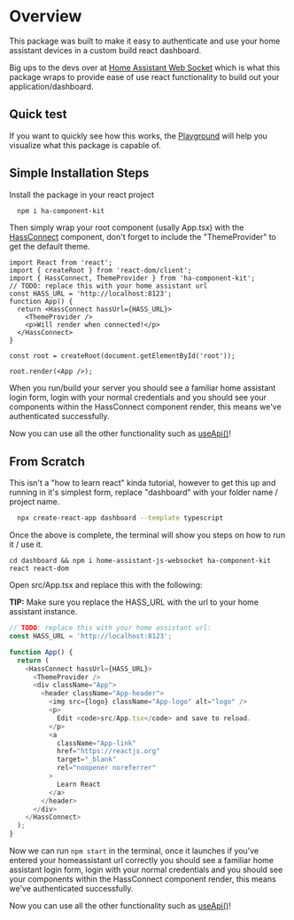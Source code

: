 
<Meta title="INTRODUCTION/Getting Started" />

# Overview
This package was built to make it easy to authenticate and use your home assistant devices in a custom build react dashboard.

Big ups to the devs over at [Home Assistant Web Socket](https://github.com/home-assistant/home-assistant-js-websocket) which is what this package wraps to provide ease of use
react functionality to build out your application/dashboard.

## Quick test
If you want to quickly see how this works, the [Playground](/story/introduction-testconnection--playground) will help you visualize what this package is capable of.

## Simple Installation Steps
Install the package in your react project

```bash
  npm i ha-component-kit
```

Then simply wrap your root component (usally App.tsx) with the [HassConnect](/story/components-hassconnect--default) component, don't forget to include the "ThemeProvider" to get the default theme.

```tsx
import React from 'react';
import { createRoot } from 'react-dom/client';
import { HassConnect, ThemeProvider } from 'ha-component-kit';
// TODO: replace this with your home assistant url
const HASS_URL = 'http://localhost:8123';
function App() {
  return <HassConnect hassUrl={HASS_URL}>
    <ThemeProvider />
    <p>Will render when connected!</p>
  </HassConnect>
}

const root = createRoot(document.getElementById('root'));

root.render(<App />);
```

When you run/build your server you should see a familiar home assistant login form, login with your normal credentials and you should see your components within the HassConnect component render, this means
we've authenticated successfully.

Now you can use all the other functionality such as [useApi()](/docs/hooks-useapi--docs)!


## From Scratch
This isn't a "how to learn react" kinda tutorial, however to get this up and running in it's simplest form, replace "dashboard" with your folder name / project name.

```bash
  npx create-react-app dashboard --template typescript
```

Once the above is complete, the terminal will show you steps on how to run it / use it.

```cd dashboard && npm i home-assistant-js-websocket ha-component-kit react react-dom```

Open src/App.tsx and replace this with the following:

**TIP:** Make sure you replace the HASS_URL with the url to your home assistant instance.


```ts
// TODO: replace this with your home assistant url:
const HASS_URL = 'http://localhost:8123';

function App() {
  return (
    <HassConnect hassUrl={HASS_URL}>
      <ThemeProvider />
      <div className="App">
        <header className="App-header">
          <img src={logo} className="App-logo" alt="logo" />
          <p>
            Edit <code>src/App.tsx</code> and save to reload.
          </p>
          <a
            className="App-link"
            href="https://reactjs.org"
            target="_blank"
            rel="noopener noreferrer"
          >
            Learn React
          </a>
        </header>
      </div>
    </HassConnect>
  );
}


```

Now we can run `npm start` in the terminal, once it launches if you've entered your homeassistant url correctly you should see a familiar home assistant login form, login with your normal credentials and you should see your components within the HassConnect component render, this means
we've authenticated successfully.

Now you can use all the other functionality such as [useApi()](/docs/hooks-useapi--docs)!